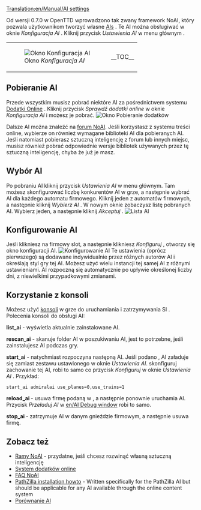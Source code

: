 [[Translation:en/Manual/AI settings]]
<!--{{Table of contents}}-->{{pl/Manual/Spis treści}}

Od wersji 0.7.0 w OpenTTD wprowadzono tak zwany framework NoAI, który pozwala użytkownikom tworzyć własne  [[en/Development/Script/Main Page|AIs]]<!--[[AI:Strona główna|AI]]--> . Te AI można obsługiwać w oknie ''Konfiguracja AI'' . Kliknij przycisk ''Ustawienia AI'' w menu głównym .
{|
|[[File:en/Manual/AIsettings empty.png|frame|none|Okno ''Konfiguracja AI'']]
|__TOC__
|}
==Pobieranie AI==
Przede wszystkim musisz pobrać niektóre AI za pośrednictwem systemu [[pl/Manual/Dodatki Online|Dodatki Online]] . Kliknij przycisk ''Sprawdź dodatki online'' w oknie ''Konfiguracja AI'' i możesz je pobrać.
[[File:en/Manual/Downloading AI.png|frame|none|Okno ''Pobieranie dodatków'']]

Dalsze AI można znaleźć na [http://www.tt-forums.net/viewforum.php?f=65 forum NoAI]. Jeśli korzystasz z systemu treści online, wybierze on również wymagane biblioteki AI dla pobieranych AI. Jeśli natomiast pobierasz sztuczną inteligencję z forum lub innych miejsc, musisz również pobrać odpowiednie wersje bibliotek używanych przez tę sztuczną inteligencję, chyba że już je masz.

==Wybór AI==
Po pobraniu AI kliknij przycisk ''Ustawienia AI'' w menu głównym. Tam możesz skonfigurować liczbę konkurentów AI w grze, a następnie wybrać AI dla każdego automatu firmowego.
Kliknij jeden z automatów firmowych, a następnie kliknij ''Wybierz AI'' . W nowym oknie zobaczysz listę pobranych AI. Wybierz jeden, a następnie kliknij ''Akceptuj'' .
[[File:en/Manual/Select AI.png|frame|none|Lista AI]]

==Konfigurowanie AI==
Jeśli klikniesz na firmowy slot, a następnie klikniesz ''Konfiguruj'' , otworzy się okno konfiguracji AI.
[[File:en/Manual/AI configuration.png|frame|none|Konfigurowanie AI]]
Te ustawienia (oprócz pierwszego) są dodawane indywidualnie przez różnych autorów AI i określają styl gry tej AI. Możesz użyć wielu instancji tej samej AI z różnymi ustawieniami.
AI rozpoczną się automatycznie po upływie określonej liczby dni, z niewielkimi przypadkowymi zmianami.

==Korzystanie z konsoli==
Możesz użyć [[pl/Manual/Konsola|konsoli]] w grze do uruchamiania i zatrzymywania SI .
Polecenia konsoli do obsługi AI:

'''list_ai''' - wyświetla aktualnie zainstalowane AI.

'''rescan_ai''' - skanuje folder AI w poszukiwaniu AI, jest to potrzebne, jeśli zainstalujesz AI podczas gry.

'''start_ai''' ''<ainame> <parameters>'' - natychmiast rozpoczyna następną AI. Jeśli podano <nazwa>, AI załaduje się zamiast zestawu ustawionego w oknie ''Ustawienia AI''. <parametry> skonfiguruj zachowanie tej AI, robi to samo co przycisk  ''Konfiguruj'' w oknie ''Ustawienia AI'' . Przykład:
 start_ai admiralai use_planes=0,use_trains=1

'''reload_ai <company_slot>''' - usuwa firmę podaną w <slocie_firmy>, a następnie ponownie uruchamia AI. Przycisk ''Przeładuj AI'' w [[en/AI Debug window]] robi to samo.

'''stop_ai <company_slot>''' - zatrzymuje AI w danym gnieździe firmowym, a następnie usuwa firmę.

==Zobacz też==
*<!--[[AI|The NoAI framework]]-->[[pl/Development/Script/Main Page|Ramy NoAI]] - przydatne, jeśli chcesz rozwinąć własną sztuczną inteligencję
*<!--[[Online_content|The Online Content system]]-->[[pl/Manual/Dodatki Online|System dodatków online]]
*[[pl/Community/AI/FAQ NoAI|FAQ NoAI]]
*[http://code.google.com/p/ottd-noai-pathzilla/wiki/Installation PathZilla installation howto] - Written specifically for the PathZilla AI but should be applicable for any AI available through the online content system
*[[pl/Community/AI/Porównanie AI|Porównanie AI]]

<!--{{Feature|0.7}}--> {{pl/Zgodne Wersje|0.7}}